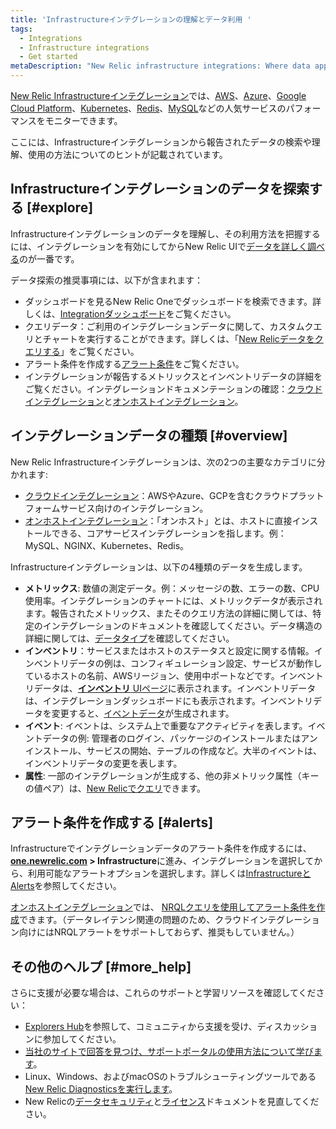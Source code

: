 ```yaml
---
title: 'Infrastructureインテグレーションの理解とデータ利用 '
tags:
  - Integrations
  - Infrastructure integrations
  - Get started
metaDescription: "New Relic infrastructure integrations: Where data appears in New Relic UI, how data is structured, and tips on how to use the data."
---
```


[New Relic Infrastructureインテグレーション](/docs/infrastructure/integrations)では、[AWS](/docs/infrastructure/amazon-integrations/aws-integrations-list)、[Azure](/docs/infrastructure/microsoft-azure-integrations/azure-integrations-list)、[Google Cloud Platform](/docs/integrations/google-cloud-platform-integrations/getting-started/introduction-google-cloud-platform-integrations)、[Kubernetes](/docs/integrations/kubernetes-integration/installation/kubernetes-installation-configuration)、[Redis](/docs/integrations/host-integrations/host-integrations-list/redis-monitoring-integration)、[MySQL](/docs/infrastructure/host-integrations/host-integrations-list/mysql-monitoring-integration-new-relic-infrastructure)などの人気サービスのパフォーマンスをモニターできます。

ここには、Infrastructureインテグレーションから報告されたデータの検索や理解、使用の方法についてのヒントが記載されています。

## Infrastructureインテグレーションのデータを探索する [#explore]

Infrastructureインテグレーションのデータを理解し、その利用方法を把握するには、インテグレーションを有効にしてからNew Relic UIで[データを詳しく調べる](/docs/query-your-data/explore-query-data/data-explorer/introduction-data-explorer)のが一番です。

データ探索の推奨事項には、以下が含まれます：

* ダッシュボードを見るNew Relic Oneでダッシュボードを検索できます。詳しくは、[Integrationダッシュボード](/docs/integrations/new-relic-integrations/getting-started/infrastructure-integration-dashboards-charts)をご覧ください。
* クエリデータ：ご利用のインテグレーションデータに関して、カスタムクエリとチャートを実行することができます。詳しくは、「[New Relicデータをクエリする](/docs/using-new-relic/data/understand-data/query-new-relic-data)」をご覧ください。
* アラート条件を作成する[アラート条件](#alerts)をご覧ください。
* インテグレーションが報告するメトリックスとインベントリデータの詳細をご覧ください。インテグレーションドキュメンテーションの確認：[クラウドインテグレーション](/docs/integrations/new-relic-integrations/getting-started/introduction-infrastructure-integrations#cloud)と[オンホストインテグレーション](/docs/integrations/new-relic-integrations/getting-started/introduction-infrastructure-integrations)。

## インテグレーションデータの種類 [#overview]

New Relic Infrastructureインテグレーションは、次の2つの主要なカテゴリに分かれます:

* [クラウドインテグレーション](/docs/integrations/new-relic-integrations/getting-started/introduction-infrastructure-integrations#cloud)：AWSやAzure、GCPを含むクラウドプラットフォームサービス向けのインテグレーション。
* [オンホストインテグレーション](/docs/integrations/new-relic-integrations/getting-started/introduction-infrastructure-integrations#on-host)：「オンホスト」とは、ホストに直接インストールできる、コアサービスインテグレーションを指します。例：MySQL、NGINX、Kubernetes、Redis。

Infrastructureインテグレーションは、以下の4種類のデータを生成します。

* **メトリックス**: 数値の測定データ。例：メッセージの数、エラーの数、CPU使用率。インテグレーションのチャートには、メトリックデータが表示されます。報告されたメトリックス、またそのクエリ方法の詳細に関しては、特定のインテグレーションのドキュメントを確認してください。データ構造の詳細に関しては、[データタイプ](/docs/using-new-relic/data/understand-data/new-relic-data-types#metric-event-attributes)を確認してください。
* **インベントリ**：サービスまたはホストのステータスと設定に関する情報。インベントリデータの例は、コンフィギュレーション設定、サービスが動作しているホストの名前、AWSリージョン、使用中ポートなどです。インベントリデータは、[**インベントリ** UIページ](/docs/infrastructure/infrastructure-ui-pages/infra-ui-pages/infrastructure-inventory-page-search-your-entire-infrastructure)に表示されます。インベントリデータは、インテグレーションダッシュボードにも表示されます。インベントリデータを変更すると、[イベントデータ](#event-data)が生成されます。
* **イベント**: イベントは、システム上で重要なアクティビティを表します。イベントデータの例: 管理者のログイン、パッケージのインストールまたはアンインストール、サービスの開始、テーブルの作成など。大半のイベントは、 インベントリデータの変更を表します。
* **属性**: 一部のインテグレーションが生成する、他の非メトリック属性（キーの値ペア）は、[New Relicでクエリ](/docs/using-new-relic/data/understand-data/query-new-relic-data)できます。

## アラート条件を作成する [#alerts]

Infrastructureでインテグレーションデータのアラート条件を作成するには、**[one.newrelic.com](http://one.newrelic.com) > Infrastructure**に進み、インテグレーションを選択してから、利用可能なアラートオプションを選択します。詳しくは[InfrastructureとAlerts](/docs/infrastructure/new-relic-infrastructure/infrastructure-alert-conditions/infrastructure-alerts-add-edit-or-view-host-alert-information)を参照してください。

[オンホストインテグレーション](/docs/integrations/host-integrations/host-integrations-list)では、 [NRQLクエリを使用してアラート条件を作成](/docs/alerts/new-relic-alerts/defining-conditions/create-alert-conditions-nrql-queries)できます。（データレイテンシ関連の問題のため、クラウドインテグレーション向けにはNRQLアラートをサポートしておらず、推奨もしていません。）

## その他のヘルプ [#more_help]

さらに支援が必要な場合は、これらのサポートと学習リソースを確認してください：

* [Explorers Hub](https://discuss.newrelic.com/)を参照して、コミュニティから支援を受け、ディスカッションに参加してください。
* [当社のサイトで回答を見つけ、サポートポータルの使用方法について学びます](/docs/using-new-relic/welcome-new-relic/get-started/find-help-use-support-portal)。
* Linux、Windows、およびmacOSのトラブルシューティングツールである[New Relic Diagnosticsを実行します](/docs/using-new-relic/cross-product-functions/troubleshooting/new-relic-diagnostics)。
* New Relicの[データセキュリティ](/docs/security)と[ライセンス](/docs/licenses)ドキュメントを見直してください。
